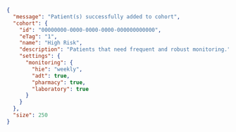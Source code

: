 ```json
{
  "message": "Patient(s) successfully added to cohort",
  "cohort": {
    "id": "00000000-0000-0000-0000-000000000000",
    "eTag": "1",
    "name": "High Risk",
    "description": "Patients that need frequent and robust monitoring.",
    "settings": {
      "monitoring": {
        "hie": "weekly",
        "adt": true,
        "pharmacy": true,
        "laboratory": true
      }
    }
  },
  "size": 250
}
```
